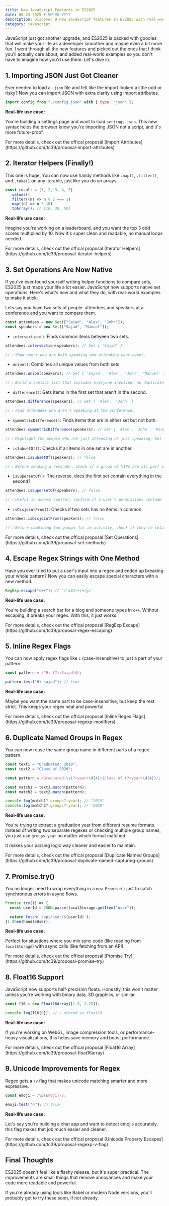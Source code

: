 ```yaml
---
title: New JavaScript Features in ES2025
date: 06-23-2025 # MM-DD-YYYY
description: Discover 9 new JavaScript features in ES2025 with real-world examples. From smarter imports and iterator helpers to regex upgrades and promise improvements, see how these updates can simplify your code.
category: javascript
---
```


JavaScript just got another upgrade, and ES2025 is packed with goodies that will make your life as a developer smoother and maybe even a bit more fun. I went through all the new features and picked out the ones that I think you'll actually care about, and added real-world examples so you don't have to imagine how you'd use them. Let's dive in.

## 1. Importing JSON Just Got Cleaner

Ever needed to load a `.json` file and felt like the import looked a little odd or risky? Now you can import JSON with extra clarity using import attributes.

```js
import config from "./config.json" with { type: "json" };
```

**Real-life use case:**

You're building a settings page and want to load `settings.json`. This new syntax helps the browser know you're importing JSON not a script, and it's more future-proof.

<Alert type="info">
  For more details, check out the offical proposal [Import
  Attributes](https://github.com/tc39/proposal-import-attributes)
</Alert>

## 2. Iterator Helpers (Finally!)

This one is huge. You can now use handy methods like `.map()`, `.filter()`, and `.take()` on any iterable, just like you do on arrays.

```js
const result = [1, 2, 3, 4, 5]
  .values()
  .filter((n) => n % 2 === 1)
  .map((n) => n * 10)
  .toArray(); // [10, 30, 50]
```

**Real-life use case:**

Imagine you're working on a leaderboard, and you want the top 3 odd scores multiplied by 10. Now it's super clean and readable, no manual loops needed.

<Alert type="info">
  For more details, check out the offical proposal [Iterator
  Helpers](https://github.com/tc39/proposal-iterator-helpers)
</Alert>

## 3. Set Operations Are Now Native

If you've ever found yourself writing helper functions to compare sets, ES2025 just made your life a lot easier. JavaScript now supports native set operations. Here's what's new and what they do, with real-world examples to make it stick:

Lets say you have two sets of people: attendees and speakers at a conference and you want to compare them.

```js
const attendees = new Set(["Sajad", "Alex", "John"]);
const speakers = new Set(["Sajad", "Manuel"]);
```

- `intersection()`: Finds common items between two sets.

```js
attendees.intersection(speakers); // Set { 'Sajad' }

// ℹ️ Show users who are both speaking and attending your event.
```

- `union()`: Combines all unique values from both sets.

```js
attendees.union(speakers); // Set { 'Sajad', 'Alex', 'John', 'Manuel' }

// ℹ️ Build a contact list that includes everyone involved, no duplicates.
```

- `difference()`: Gets items in the first set that aren't in the second.

```js
attendees.difference(speakers); // Set { 'Alex', 'John' }

// ℹ️ Find attendees who aren't speaking at the conference.
```

- `symmetricDifference()`: Finds items that are in either set but not both.

```js
attendees.symmetricDifference(speakers); // Set { 'Alex', 'John', 'Manuel' }

// ℹ️ Highlight the people who are just attending or just speaking, but not both.
```

- `isSubsetOf()`: Checks if all items in one set are in another.

```js
attendees.isSubsetOf(speakers); // false

// ℹ️ Before sending a reminder, check if a group of VIPs are all part of the full attendee list.
```

- `isSupersetOf()`: The reverse, does the first set contain everything in the second?

```js
attendees.isSupersetOf(speakers); // false

// ℹ️ Useful in access control, confirm if a user's permissions include all required roles.
```

- `isDisjointFrom()`: Checks if two sets has no items in common.

```js
attendees.isDisjointFrom(speakers); // false

// ℹ️ Before combining two groups for an activity, check if they're totally separate.
```

<Alert type="info">
  For more details, check out the offical proposal [Set
  Operations](https://github.com/tc39/proposal-set-methods)
</Alert>

## 4. Escape Regex Strings with One Method

Have you ever tried to put a user's input into a regex and ended up breaking your whole pattern? Now you can easily escape special characters with a new method.

```js
RegExp.escape("c++"); // '/\x63\+\+/gi'
```

**Real-life use case:**

You're building a search bar for a blog and someone types in `c++`. Without escaping, it breaks your regex. With this, it just works.

<Alert type="info">
  For more details, check out the offical proposal [RegExp
  Escape](https://github.com/tc39/proposal-regex-escaping)
</Alert>

## 5. Inline Regex Flags

You can now apply regex flags like `i` (case-insensitive) to just a part of your pattern.

```js
const pattern = /^Hi (?i:Sajad)$/;

pattern.test("Hi sajad"); // true
```

**Real-life use case:**

Maybe you want the name part to be case-insensitive, but keep the rest strict. This keeps your regex neat and powerful.

<Alert type="info">
  For more details, check out the offical proposal [Inline Regex
  Flags](https://github.com/tc39/proposal-regexp-modifiers)
</Alert>

## 6. Duplicate Named Groups in Regex

You can now reuse the same group name in different parts of a regex pattern.

```js
const text1 = "Graduated: 2019";
const text2 = "Class of 2020";

const pattern = /Graduated:\s(?<year>\d{4})|Class of (?<year>\d{4})/;

const match1 = text1.match(pattern);
const match2 = text2.match(pattern);

console.log(match1?.groups?.year); // "2019"
console.log(match2?.groups?.year); // "2020"
```

**Real-life use case:**

You're trying to extract a graduation year from different resume formats. Instead of writing two separate regexes or checking multiple group names, you just use `groups.year` no matter which format matched.

It makes your parsing logic way cleaner and easier to maintain.

<Alert type="info">
  For more details, check out the offical proposal [Duplicate Named
  Groups](https://github.com/tc39/proposal-duplicate-named-capturing-groups)
</Alert>

## 7. Promise.try()

You no longer need to wrap everything in a `new Promise()` just to catch synchronous errors in async flows.

```js
Promise.try(() => {
  const userId = JSON.parse(localStorage.getItem("user"));

  return fetch(`/api/user/${userId}`);
}).then(handleUser);
```

**Real-life use case:**

Perfect for situations where you mix sync code (like reading from `localStorage`) with async calls (like fetching from an API).

<Alert type="info">
  For more details, check out the offical proposal [Promise
  Try](https://github.com/tc39/proposal-promise-try)
</Alert>

## 8. Float16 Support

JavaScript now supports half-precision floats. Honestly, this won't matter unless you're working with binary data, 3D graphics, or similar.

```js
const f16 = new Float16Array([1.5, 2.25]);

console.log(f16[0]); // → stored as float16
```

**Real-life use case:**

If you're working on WebGL, image compression tools, or performance-heavy visualizations, this helps save memory and boost performance.

<Alert type="info">
  For more details, check out the offical proposal [Float16
  Array](https://github.com/tc39/proposal-float16array)
</Alert>

## 9. Unicode Improvements for Regex

Regex gets a `/v` flag that makes unicode matching smarter and more expressive.

```js
const emoji = /\p{Emoji}/v;

emoji.test("🔥"); // true
```

**Real-life use case:**

Let's say you're building a chat app and want to detect emojis accurately, this flag makes that job much easier and cleaner.

<Alert type="info">
  For more details, check out the offical proposal [Unicode Property
  Escapes](https://github.com/tc39/proposal-regexp-v-flag)
</Alert>

## Final Thoughts

ES2025 doesn't feel like a flashy release, but it's super practical. The improvements are small things that remove annoyances and make your code more readable and powerful.

If you're already using tools like Babel or modern Node versions, you'll probably get to try these soon, if not already.
